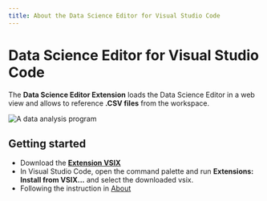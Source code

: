 ```yaml
---
title: About the Data Science Editor for Visual Studio Code
---
```


# Data Science Editor for Visual Studio Code

The **Data Science Editor Extension** loads the Data Science Editor in a web view and allows to reference **.CSV files** from the workspace.

![A data analysis program](./vscode.png)

## Getting started

-   Download the **[Extension VSIX](https://microsoft.github.io/data-science-editor-excel/vscode/data-science-editor.vsix)**
-   In Visual Studio Code, open the command palette and run **Extensions: Install from VSIX...** and select the downloaded vsix.
-   Following the instruction in [About](./about)
